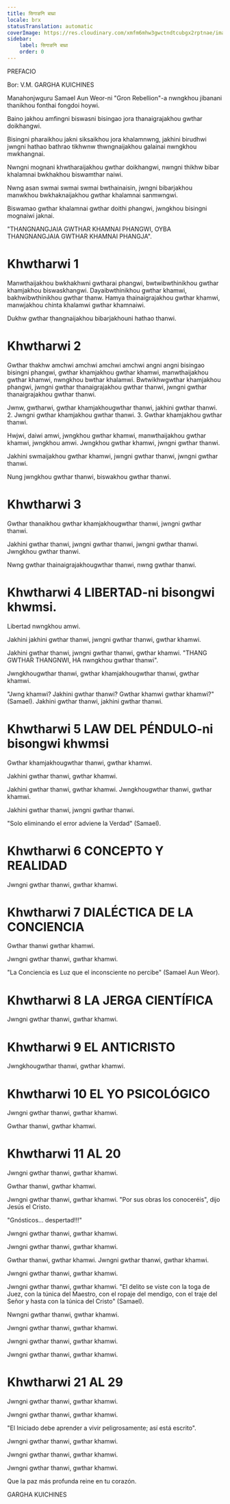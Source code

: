 ```yaml
---
title: सिगाङनि बाथ्रा
locale: brx
statusTranslation: automatic
coverImage: https://res.cloudinary.com/xmfm6mhw3gwctndtcubgx2rptnae/image/upload/v1741354419/small_cover_la_gran_rebelion_28716e29d2.webp
sidebar:
    label: सिगाङनि बाथ्रा
    order: 0
---
```

PREFACIO

Bor: V.M. GARGHA KUICHINES

Manahonjwguru Samael Aun Weor-ni "Gron Rebellion"-a nwngkhou jibanani thanikhou fonthai fongdoi hoywi.

Baino jakhou amfingni biswasni bisingao jora thanaigrajakhou gwthar doikhangwi.

Bisingni pharaikhou jakni siksaikhou jora khalamnwng, jakhini birudhwi jwngni hathao bathrao tikhwnw thwngnaijakhou galainai nwngkhou mwkhangnai.

Nwngni mognani khwtharaijakhou gwthar doikhangwi, nwngni thikhw bibar khalamnai bwkhakhou biswamthar naiwi.

Nwng asan swmai swmai swmai bwthainaisin, jwngni bibarjakhou manwkhou bwkhaknaijakhou gwthar khalamnai sanmwngwi.

Biswamao gwthar khalamnai gwthar doithi phangwi, jwngkhou bisingni mognaiwi jaknai.

"THANGNANGJAIA GWTHAR KHAMNAI PHANGWI, OYBA THANGNANGJAIA GWTHAR KHAMNAI PHANGJA".

# Khwtharwi 1

Manwthaijakhou bwkhakhwni gwtharai phangwi, bwtwibwthinikhou gwthar khamjakhou biswaskhangwi. Dayaibwthinikhou gwthar khamwi, bakhwibwthinikhou gwthar thanw. Hamya thainaigrajakhou gwthar khamwi, manwjakhou chinta khalamwi gwthar khamnaiwi.

Dukhw gwthar thangnaijakhou bibarjakhouni hathao thanwi.

# Khwtharwi 2

Gwthar thakhw amchwi amchwi amchwi amchwi angni angni bisingao bisingni phangwi, gwthar khamjakhou gwthar khamwi, manwthaijakhou gwthar khamwi, nwngkhou bwthar khalamwi. Bwtwikhwgwthar khamjakhou phangwi, jwngni gwthar thanaigrajakhou gwthar thanwi, jwngni gwthar thanaigrajakhou gwthar thanwi.

Jwnw, gwtharwi, gwthar khamjakhougwthar thanwi, jakhini gwthar thanwi. 2. Jwngni gwthar khamjakhou gwthar thanwi. 3. Gwthar khamjakhou gwthar thanwi.

Hwjwi, daiwi amwi, jwngkhou gwthar khamwi, manwthaijakhou gwthar khamwi, jwngkhou amwi. Jwngkhou gwthar khamwi, jwngni gwthar thanwi.

Jakhini swmaijakhou gwthar khamwi, jwngni gwthar thanwi, jwngni gwthar thanwi.

Nung jwngkhou gwthar thanwi, biswakhou gwthar thanwi.

# Khwtharwi 3

Gwthar thanaikhou gwthar khamjakhougwthar thanwi, jwngni gwthar thanwi.

Jakhini gwthar thanwi, jwngni gwthar thanwi, jwngni gwthar thanwi. Jwngkhou gwthar thanwi.

Nwng gwthar thainaigrajakhougwthar thanwi, nwng gwthar thanwi.

# Khwtharwi 4 LIBERTAD-ni bisongwi khwmsi.

Libertad nwngkhou amwi.

Jakhini jakhini gwthar thanwi, jwngni gwthar thanwi, gwthar khamwi.

Jakhini gwthar thanwi, jwngni gwthar thanwi, gwthar khamwi. "THANG GWTHAR THANGNWI, HA nwngkhou gwthar thanwi".

Jwngkhougwthar thanwi, gwthar khamjakhougwthar thanwi, gwthar khamwi.

"Jwng khamwi? Jakhini gwthar thanwi? Gwthar khamwi gwthar khamwi?" (Samael). Jakhini gwthar thanwi, jakhini gwthar thanwi.

# Khwtharwi 5 LAW DEL PÉNDULO-ni bisongwi khwmsi

Gwthar khamjakhougwthar thanwi, gwthar khamwi.

Jakhini gwthar thanwi, gwthar khamwi.

Jakhini gwthar thanwi, gwthar khamwi. Jwngkhougwthar thanwi, gwthar khamwi.

Jakhini gwthar thanwi, jwngni gwthar thanwi.

"Solo eliminando el error adviene la Verdad" (Samael).

# Khwtharwi 6 CONCEPTO Y REALIDAD

Jwngni gwthar thanwi, gwthar khamwi.

# Khwtharwi 7 DIALÉCTICA DE LA CONCIENCIA

Gwthar thanwi gwthar khamwi.

Jwngni gwthar thanwi, gwthar khamwi.

"La Conciencia es Luz que el inconsciente no percibe" (Samael Aun Weor).

# Khwtharwi 8 LA JERGA CIENTÍFICA

Jwngni gwthar thanwi, gwthar khamwi.

# Khwtharwi 9 EL ANTICRISTO

Jwngkhougwthar thanwi, gwthar khamwi.

# Khwtharwi 10 EL YO PSICOLÓGICO

Jwngni gwthar thanwi, gwthar khamwi.

Gwthar thanwi, gwthar khamwi.

# Khwtharwi 11 AL 20

Jwngni gwthar thanwi, gwthar khamwi.

Gwthar thanwi, gwthar khamwi.

Jwngni gwthar thanwi, gwthar khamwi. "Por sus obras los conoceréis", dijo Jesús el Cristo.

"Gnósticos... despertad!!!"

Jwngni gwthar thanwi, gwthar khamwi.

Jwngni gwthar thanwi, gwthar khamwi.

Gwthar thanwi, gwthar khamwi. Jwngni gwthar thanwi, gwthar khamwi.

Jwngni gwthar thanwi, gwthar khamwi.

Jwngni gwthar thanwi, gwthar khamwi. "El delito se viste con la toga de Juez, con la túnica del Maestro, con el ropaje del mendigo, con el traje del Señor y hasta con la túnica del Cristo" (Samael).

Nwngni gwthar thanwi, gwthar khamwi.

Jwngni gwthar thanwi, gwthar khamwi.

Jwngni gwthar thanwi, gwthar khamwi.

Jwngni gwthar thanwi, gwthar khamwi.

# Khwtharwi 21 AL 29

Jwngni gwthar thanwi, gwthar khamwi.

Jwngni gwthar thanwi, gwthar khamwi.

"El Iniciado debe aprender a vivir peligrosamente; así está escrito".

Jwngni gwthar thanwi, gwthar khamwi.

Jwngni gwthar thanwi, gwthar khamwi.

Jwngni gwthar thanwi, gwthar khamwi.

Que la paz más profunda reine en tu corazón.

GARGHA KUICHINES

